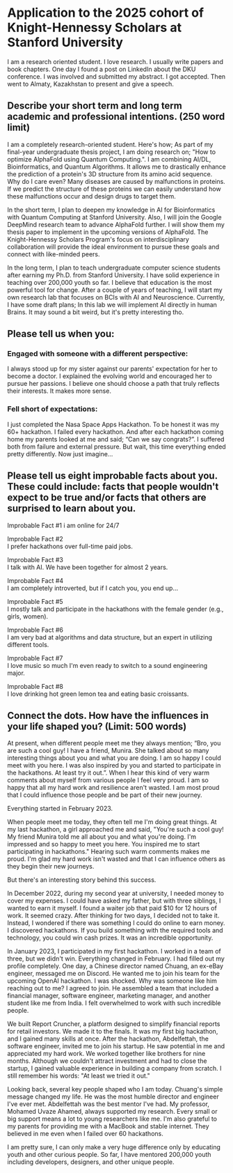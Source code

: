 # Application to the 2025 cohort of Knight-Hennessy Scholars at Stanford University

I am a research oriented student. I love research. I usually write papers and book chapters. One day I found a post on LinkedIn about the DKU conference. I was involved and submitted my abstract. I got accepted. Then went to Almaty, Kazakhstan to present and give a speech.

## Describe your short term and long term academic and professional intentions.  (250 word limit)

I am a completely research-oriented student. Here's how; As part of my final-year undergraduate thesis project, I am doing research on; "How to optimize AlphaFold using Quantum Computing.". I am combining AI/DL, Bioinformatics, and Quantum Algorithms. It allows me to drastically enhance the prediction of a protein's 3D structure from its amino acid sequence. Why do I care even? Many diseases are caused by malfunctions in proteins. If we predict the structure of these proteins we can easily understand how these malfunctions occur and design drugs to target them.

In the short term, I plan to deepen my knowledge in AI for Bioinformatics with Quantum Computing at Stanford University. Also, I will join the Google DeepMind research team to advance AlphaFold further. I will show them my thesis paper to implement in the upcoming versions of AlphaFold. The Knight-Hennessy Scholars Program\'s focus on interdisciplinary collaboration will provide the ideal environment to pursue these goals and connect with like-minded peers.

In the long term, I plan to teach undergraduate computer science students after earning my Ph.D. from Stanford University. I have solid experience in teaching over 200,000 youth so far. I believe that education is the most powerful tool for change. After a couple of years of teaching, I will start my own research lab that focuses on BCIs with AI and Neuroscience. Currently, I have some draft plans; In this lab we will implement AI directly in human Brains. It may sound a bit weird, but it's pretty interesting tho.


## Please tell us when you:

### Engaged with someone with a different perspective:

I always stood up for my sister against our parents' expectation for her to become a doctor. I explained the evolving world and encouraged her to pursue her passions. I believe one should choose a path that truly reflects their interests. It makes more sense.


### Fell short of expectations:

I just completed the Nasa Space Apps Hackathon. To be honest it was my 60+ hackathon. I failed every hackathon. And after each hackathon coming home my parents looked at me and said; “Can we say congrats?”. I suffered both from failure and external pressure. But wait, this time everything ended pretty differently. Now just imagine…

## Please tell us eight improbable facts about you. These could include: facts that people wouldn\'t expect to be true and/or facts that others are surprised to learn about you.

Improbable Fact #1
i am online for 24/7

Improbable Fact #2	
I prefer hackathons over full-time paid jobs.

Improbable Fact #3	
I talk with AI. We have been together for almost 2 years.

Improbable Fact #4	
I am completely introverted, but if I catch you, you end up…

Improbable Fact #5	
I mostly talk and participate in the hackathons with the female gender (e.g., girls, women).

Improbable Fact #6	
I am very bad at algorithms and data structure, but an expert in utilizing different tools.

Improbable Fact #7	
I love music so much I'm even ready to switch to a sound engineering major.

Improbable Fact #8	
I love drinking hot green lemon tea and eating basic croissants.


## Connect the dots. How have the influences in your life shaped you? (Limit: 500 words)

At present, when different people meet me they always mention; “Bro, you are such a cool guy! I have a friend, Munira. She talked about so many interesting things about you and what you are doing. I am so happy I could meet with you here. I was also inspired by you and started to participate in the hackathons. At least try it out.”. When I hear this kind of very warm comments about myself from various people I feel very proud. I am so happy that all my hard work and resilience aren't wasted. I am most proud that I could influence those people and be part of their new journey.

Everything started in February 2023. 

When people meet me today, they often tell me I'm doing great things. At my last hackathon, a girl approached me and said, "You're such a cool guy! My friend Munira told me all about you and what you're doing. I'm impressed and so happy to meet you here. You inspired me to start participating in hackathons." Hearing such warm comments makes me proud. I'm glad my hard work isn't wasted and that I can influence others as they begin their new journeys.

But there's an interesting story behind this success.

In December 2022, during my second year at university, I needed money to cover my expenses. I could have asked my father, but with three siblings, I wanted to earn it myself. I found a waiter job that paid $10 for 12 hours of work. It seemed crazy. After thinking for two days, I decided not to take it. Instead, I wondered if there was something I could do online to earn money. I discovered hackathons. If you build something with the required tools and technology, you could win cash prizes. It was an incredible opportunity.

In January 2023, I participated in my first hackathon. I worked in a team of three, but we didn't win. Everything changed in February. I had filled out my profile completely. One day, a Chinese director named Chuang, an ex-eBay engineer, messaged me on Discord. He wanted me to join his team for the upcoming OpenAI hackathon. I was shocked. Why was someone like him reaching out to me? I agreed to join. He assembled a team that included a financial manager, software engineer, marketing manager, and another student like me from India. I felt overwhelmed to work with such incredible people.

We built Report Cruncher, a platform designed to simplify financial reports for retail investors. We made it to the finals. It was my first big hackathon, and I gained many skills at once. After the hackathon, Abdelfettah, the software engineer, invited me to join his startup. He saw potential in me and appreciated my hard work. We worked together like brothers for nine months. Although we couldn't attract investment and had to close the startup, I gained valuable experience in building a company from scratch. I still remember his words: "At least we tried it out."

Looking back, several key people shaped who I am today. Chuang's simple message changed my life. He was the most humble director and engineer I've ever met. Abdelfettah was the best mentor I've had. My professor, Mohamed Uvaze Ahamed, always supported my research. Every small or big support means a lot to young researchers like me. I'm also grateful to my parents for providing me with a MacBook and stable internet. They believed in me even when I failed over 60 hackathons.

I am pretty sure, I can only make a very huge difference only by educating youth and other curious people. So far, I have mentored 200,000 youth including developers, designers, and other unique people.
